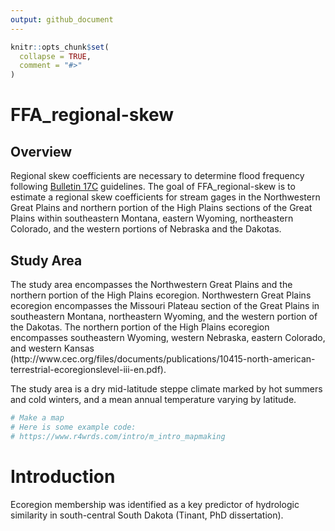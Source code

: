 ```yaml
---
output: github_document
---
```


<!-- README.md is generated from README.Rmd. Please edit that file -->

<!-- 
# Next steps
-- update README
-- add dissertation to OLC Sharepoint
-- Apply a spatial join to select gages 

# Datasets
-- peak-flow sites in the Northern Great Plains and High Plains level-3 ecoregions with greater than 20-years of record
-- State boundaries
-- plant hardiness map (for temps)
-- level-3 ecoregions

# Helpful websites:
-- [USEPA level-3 and level-4 ecoregions](https://www.epa.gov/eco-research/level-iii-and-iv-ecoregions-continental-united-states)

-- metadata available from: http://ecologicalregions.info/htm/level_iii_iv.htm

## Github issues
[GIT short course]https://carpentries-incubator.github.io/git-Rstudio-course/
[GIT issues](https://dangitgit.com/)
-->

```r
knitr::opts_chunk$set(
  collapse = TRUE,
  comment = "#>"
)
```

# FFA_regional-skew

<!-- badges: start -->
<!-- badges: end -->

## Overview

Regional skew coefficients are necessary to determine flood frequency following [Bulletin 17C](https://pubs.usgs.gov/publication/tm4B5) guidelines. The goal of FFA_regional-skew is to estimate a regional skew coefficients for stream gages in the Northwestern Great Plains and northern portion of the High Plains sections of the Great Plains within southeastern Montana, eastern Wyoming, northeastern Colorado, and the western portions of Nebraska and the Dakotas.

<!--

the [level-3 ecoregions](https://www.epa.gov/eco-research/level-iii-and-iv-ecoregions-continental-united-states) for peak flow gages in 

West-central Prairie ecoregion **add link to level 3 ecoregion maps**. 

-->

## Study Area
<!--
Bounding box needs to extend further south than the Nebraska border
-->

The study area encompasses the Northwestern Great Plains and the northern portion of the High Plains ecoregion. Northwestern Great Plains ecoregion encompasses the Missouri Plateau section of the Great Plains in southeastern Montana, northeastern Wyoming, and the western portion of the Dakotas. The northern portion of the High Plains ecoregion encompasses southeastern Wyoming, western Nebraska, eastern Colorado, and western Kansas (http://www.cec.org/files/documents/publications/10415-north-american-terrestrial-ecoregionslevel-iii-en.pdf).

The study area  is a dry mid-latitude steppe climate marked by hot summers and cold winters, and a mean annual temperature varying by latitude.

<!--
The mean annual temperature of the Northwestern Great Plains ranges from of approximately $5C$ in some northern areas to 8.5C in the south. 
The mean annual temperature of the High Plains ranges from approximately 8C in the north to 17C in the far south. 

Northwestern Great Plains--The frost-free period ranges from 90 days to 155 days. The mean annual precipitation is 393 mm, ranging from 250 to 510 mm."

High Plains--The frost-free period ranges from 120 to 230 days. The mean annual precipitation is 433 mm, and ranges from 305 to 530 mm.

NGP Vegetation: Grasslands persist in rangeland areas, especially on broken topography, but have been replaced by cropland on some areas of level ground. Shortgrass and mixedgrass prairies contain blue grama, western wheatgrass, green needlegrass, prairie sandreed, and buffalograss. There are areas of sagebrush steppe with fringed sage, Wyoming big sagebrush, rabbitbrush, and sand sagebrush; some areas have scattered ponderosa pine and Rocky Mountain juniper.

HP Vegetation: Historically, the region had mostly short and midgrass prairie vegetation; much of it is now greatly altered. Shortgrass prairie featured blue grama, buffalograss, and fringed sage, and mixed grass areas had sideoats grama, western wheatgrass, and little bluestem. Sandsage prairies had sand sagebrush, sand bluestem, prairie sandreed, little bluestem, Indian ricegrass, and sand dropseed. Shinnery sands areas in the south featured Havard shin oak, fourwing saltbush, sand sagebrush, yucca, and mid- and shortgrasses.

NGP Hydrology: Mostly ephemeral and intermittent streams are found here, with a few larger perennial rivers that cross the region from the western mountains. Many small impoundments occur, and there are some large reservoirs on the Missouri River.

HP Hydrology: Mostly intermittent and ephemeral streams prevail here. A few larger rivers that originate in the Southern Rockies (6.2.14) cross the region, such as the Platte, Arkansas, and Cimarron. The southern portion has few to no streams. Surface water there occurs in numerous ephemeral pools or playas. These serve as recharge areas for the important Ogallala Aquifer. Water withdrawals from the aquifer usually exceed recharge, however.

NGP Terrain: The region is an unglaciated, rolling plain of shale and sandstone punctuated by occasional buttes. Some areas are of dissected, badland terrain and river breaks. Entisols, Mollisols, Aridisols, and Inceptisols occur. Frigid and mesic soil temperature regimes and ustic and aridic soil moisture regimes are typical.

NGP Land Use/Human Activities: The region's grassland and shrubland are used for livestock grazing, mostly of cattle and sheep. Agriculture is restricted by the erratic precipitation and limited opportunities for irrigation. Some areas grow wheat, alfalfa, and barley. A few areas are used for coal mining. Larger settlements include Billings, Lewiston, Livingston, Miles City, Dickinson, Mandan, Belle Fourche, Pierre, Rapid City, Sheridan, Gillette, and Casper.
-->





```r

# Make a map
# Here is some example code:
# https://www.r4wrds.com/intro/m_intro_mapmaking

```

# Introduction

Ecoregion membership was identified as a key predictor of hydrologic similarity in south-central South Dakota (Tinant, PhD dissertation).

